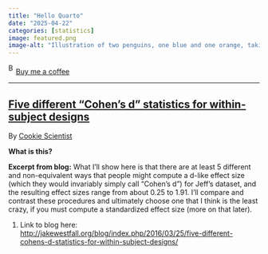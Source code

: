 ```yaml
---
title: "Hello Quarto"
date: "2025-04-22"
categories: [statistics]
image: featured.png
image-alt: "Illustration of two penguins, one blue and one orange, taking a selfie with a selfie stick. The moon in the background looks like the Quarto logo."
---
```



<link href="https://fonts.googleapis.com/css?family=Cookie" rel="stylesheet"><a class="bmc-button" target="_blank" href="https://www.buymeacoffee.com/JoscelinRocha">![Buy me a coffee](https://cdn.buymeacoffee.com/buttons/bmc-new-btn-logo.svg){alt="Buy me a coffee" width="15" height="21"}Buy me a coffee</a>

------------------------------------------------------------------------


## [Five different "Cohen's d" statistics for within-subject designs](http://jakewestfall.org/blog/index.php/2016/03/25/five-different-cohens-d-statistics-for-within-subject-designs/)

By [Cookie Scientist](http://jakewestfall.org/blog/index.php/2016/03/25/five-different-cohens-d-statistics-for-within-subject-designs/)

**What is this?**

**Excerpt from blog:** What I'll show here is that there are at least 5 different and non-equivalent ways that people might compute a d-like effect size (which they would invariably simply call "Cohen's d") for Jeff's dataset, and the resulting effect sizes range from about 0.25 to 1.91.
I'll compare and contrast these procedures and ultimately choose one that I think is the least crazy, if you must compute a standardized effect size (more on that later).

1.  Link to blog here: <http://jakewestfall.org/blog/index.php/2016/03/25/five-different-cohens-d-statistics-for-within-subject-designs/>